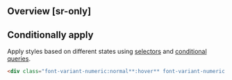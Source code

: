 ## Overview [sr-only]
<Overview/>

## Conditionally apply
Apply styles based on different states using [selectors](/guide/state-selectors) and [conditional queries](/guide/conditional-queries).
```html
<div class="font-variant-numeric:normal**:hover** font-variant-numeric:normal**@sm** font-variant-numeric:normal**@dark** font-variant-numeric:normal**@print**">…</div>
```

